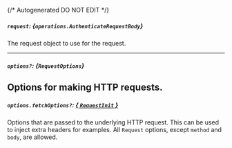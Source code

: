 {/* Autogenerated DO NOT EDIT  */}

##### `request`: *{`operations.AuthenticateRequestBody`}*
The request object to use for the request.

<Collapsible openLabel={Labels.showProperties} closeLabel={Labels.hideProperties}>
  <AuthenticateRequestBody />
</Collapsible>

---
##### `options?`: *{`RequestOptions`}*
Options for making HTTP requests.
---
##### `options.fetchOptions?`: [*{ `RequestInit` }*](https://developer.mozilla.org/en-US/docs/Web/API/Request/Request#options)
Options that are passed to the underlying HTTP request. This can be used to inject extra headers for examples. All `Request` options, except `method` and `body`, are allowed.

